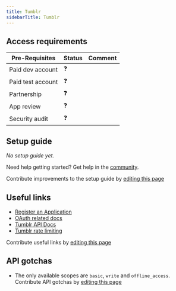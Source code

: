 ```yaml
---
title: Tumblr
sidebarTitle: Tumblr
---
```



<Overview />
<PreBuiltTooling />
<PreBuiltUseCases />

## Access requirements
| Pre-Requisites | Status | Comment|
| - | - | - |
| Paid dev account | ❓ |  |
| Paid test account | ❓ |  |
| Partnership | ❓ | |
| App review | ❓ |  |
| Security audit | ❓ | |


## Setup guide

_No setup guide yet._

<Tip>Need help getting started? Get help in the [community](https://nango.dev/slack).</Tip>

<Note>Contribute improvements to the setup guide by [editing this page](https://github.com/nangohq/nango/tree/master/docs/integrations/all/tumblr.mdx)</Note>


## Useful links

-   [Register an Application](https://www.tumblr.com/oauth/apps)
-   [OAuth related docs](https://www.tumblr.com/docs/en/api/v2#oauth2-authorization)
-   [Tumblr API Docs](https://www.tumblr.com/docs/en/api/v2)
-   [Tumblr rate limiting](https://www.tumblr.com/docs/en/api/v2#rate-limits)

<Note>Contribute useful links by [editing this page](https://github.com/nangohq/nango/tree/master/docs/integrations/all/tumblr.mdx)</Note>

## API gotchas
-   The only available scopes are `basic`, `write` and `offline_access`.
<Note>Contribute API gotchas by [editing this page](https://github.com/nangohq/nango/tree/master/docs/integrations/all/tumblr.mdx)</Note>
